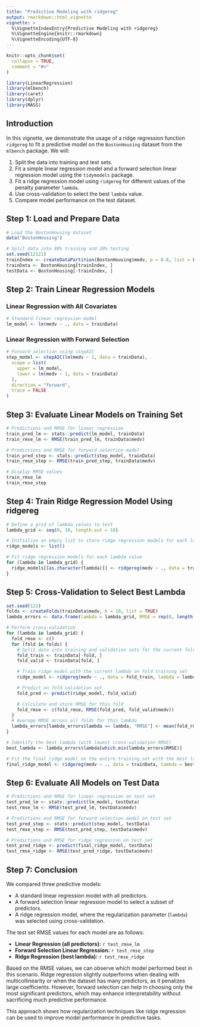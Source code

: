 ```yaml
---
title: "Predictive Modeling with ridgereg"
output: rmarkdown::html_vignette
vignette: >
  %\VignetteIndexEntry{Predictive Modeling with ridgereg}
  %\VignetteEngine{knitr::rmarkdown}
  %\VignetteEncoding{UTF-8}
---
```


```r
knitr::opts_chunk$set(
  collapse = TRUE,
  comment = "#>"
)
```

```r
library(LinearRegression)
library(mlbench)
library(caret)
library(dplyr)
library(MASS)
```

## Introduction

In this vignette, we demonstrate the usage of a ridge regression function `ridgereg` to fit a predictive model on the `BostonHousing` dataset from the `mlbench` package. We will:
 
1. Split the data into training and test sets.
2. Fit a simple linear regression model and a forward selection linear regression model using the `tidymodels` package.
3. Fit a ridge regression model using `ridgereg` for different values of the penalty parameter `lambda`.
4. Use cross-validation to select the best `lambda` value.
5. Compare model performance on the test dataset.

## Step 1: Load and Prepare Data

```r
# Load the BostonHousing dataset
data("BostonHousing")

# Split data into 80% training and 20% testing
set.seed(12121)
trainIndex <- createDataPartition(BostonHousing$medv, p = 0.8, list = FALSE)
trainData <- BostonHousing[trainIndex, ]
testData <- BostonHousing[-trainIndex, ]
```

## Step 2: Train Linear Regression Models

### Linear Regression with All Covariates

```r
# Standard linear regression model
lm_model <- lm(medv ~ ., data = trainData)
```

### Linear Regression with Forward Selection

```r
# Forward selection using stepAIC
step_model <- stepAIC(lm(medv ~ 1, data = trainData),
  scope = list(
    upper = lm_model,
    lower = lm(medv ~ 1, data = trainData)
  ),
  direction = "forward",
  trace = FALSE
)
```

## Step 3: Evaluate Linear Models on Training Set

```r
# Predictions and RMSE for linear regression
train_pred_lm <- stats::predict(lm_model, trainData)
train_rmse_lm <- RMSE(train_pred_lm, trainData$medv)

# Predictions and RMSE for forward selection model
train_pred_step <- stats::predict(step_model, trainData)
train_rmse_step <- RMSE(train_pred_step, trainData$medv)

# Display RMSE values
train_rmse_lm
train_rmse_step
```

## Step 4: Train Ridge Regression Model Using ridgereg

```r
# Define a grid of lambda values to test
lambda_grid <- seq(0, 10, length.out = 10)

# Initialize an empty list to store ridge regression models for each lambda
ridge_models <- list()

# Fit ridge regression models for each lambda value
for (lambda in lambda_grid) {
  ridge_models[[as.character(lambda)]] <- ridgereg(medv ~ ., data = trainData, lambda = lambda)
}
```

## Step 5: Cross-Validation to Select Best Lambda

```r
set.seed(123)
folds <- createFolds(trainData$medv, k = 10, list = TRUE)
lambda_errors <- data.frame(lambda = lambda_grid, RMSE = rep(0, length(lambda_grid)))

# Perform cross-validation
for (lambda in lambda_grid) {
  fold_rmse <- c()
  for (fold in folds) {
    # Split data into training and validation sets for the current fold
    fold_train <- trainData[-fold, ]
    fold_valid <- trainData[fold, ]

    # Train ridge model with the current lambda on fold training set
    ridge_model <- ridgereg(medv ~ ., data = fold_train, lambda = lambda)

    # Predict on fold validation set
    fold_pred <- predict(ridge_model, fold_valid)

    # Calculate and store RMSE for this fold
    fold_rmse <- c(fold_rmse, RMSE(fold_pred, fold_valid$medv))
  }
  # Average RMSE across all folds for this lambda
  lambda_errors[lambda_errors$lambda == lambda, "RMSE"] <- mean(fold_rmse)
}

# Identify the best lambda (with lowest cross-validation RMSE)
best_lambda <- lambda_errors$lambda[which.min(lambda_errors$RMSE)]

# Fit the final ridge model on the entire training set with the best lambda
final_ridge_model <- ridgereg(medv ~ ., data = trainData, lambda = best_lambda)
```

## Step 6: Evaluate All Models on Test Data

```r
# Predictions and RMSE for linear regression on test set
test_pred_lm <- stats::predict(lm_model, testData)
test_rmse_lm <- RMSE(test_pred_lm, testData$medv)

# Predictions and RMSE for forward selection model on test set
test_pred_step <- stats::predict(step_model, testData)
test_rmse_step <- RMSE(test_pred_step, testData$medv)

# Predictions and RMSE for ridge regression on test set
test_pred_ridge <- predict(final_ridge_model, testData)
test_rmse_ridge <- RMSE(test_pred_ridge, testData$medv)
```

## Step 7: Conclusion

We compared three predictive models:

- A standard linear regression model with all predictors.
- A forward selection linear regression model to select a subset of predictors.
- A ridge regression model, where the regularization parameter (`lambda`) was selected using cross-validation.

The test set RMSE values for each model are as follows:

- **Linear Regression (all predictors):** `r test_rmse_lm`
- **Forward Selection Linear Regression:** `r test_rmse_step`
- **Ridge Regression (best lambda):** `r test_rmse_ridge`
 
Based on the RMSE values, we can observe which model performed best in this scenario. Ridge regression slightly outperforms when dealing with multicollinearity or when the dataset has many predictors, as it penalizes large coefficients. However, forward selection can help in choosing only the most significant predictors, which may enhance interpretability without sacrificing much predictive performance.

This approach shows how regularization techniques like ridge regression can be used to improve model performance in predictive tasks.
